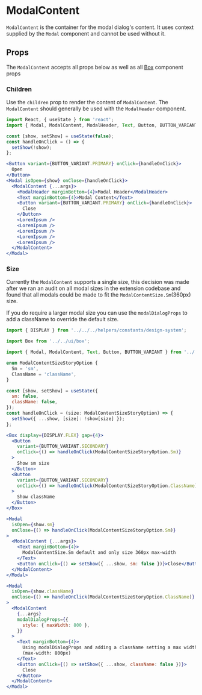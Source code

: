 

# ModalContent

`ModalContent` is the container for the modal dialog's content. It uses context supplied by the `Modal` component and cannot be used without it.

<Canvas>
  <Story id="components-componentlibrary-modalcontent--default-story" />
</Canvas>

## Props

The `ModalContent` accepts all props below as well as all [Box](/docs/components-ui-box--default-story#props) component props

<ArgsTable of={ModalContent} />

### Children

Use the `children` prop to render the content of `ModalContent`. The `ModalContent` should generally be used with the `ModalHeader` component.

<Canvas>
  <Story id="components-componentlibrary-modalcontent--children" />
</Canvas>

```jsx
import React, { useState } from 'react';
import { Modal, ModalContent, ModalHeader, Text, Button, BUTTON_VARIANT } from '../../component-library';

const [show, setShow] = useState(false);
const handleOnClick = () => {
  setShow(!show);
};

<Button variant={BUTTON_VARIANT.PRIMARY} onClick={handleOnClick}>
  Open
</Button>
<Modal isOpen={show} onClose={handleOnClick}>
  <ModalContent {...args}>
    <ModalHeader marginBottom={4}>Modal Header</ModalHeader>
    <Text marginBottom={4}>Modal Content</Text>
    <Button variant={BUTTON_VARIANT.PRIMARY} onClick={handleOnClick}>
      Close
    </Button>
    <LoremIpsum />
    <LoremIpsum />
    <LoremIpsum />
    <LoremIpsum />
    <LoremIpsum />
  </ModalContent>
</Modal>
```

### Size

Currently the `ModalContent` supports a single size, this decision was made after we ran an audit on all modal sizes in the extension codebase and found that all modals could be made to fit the `ModalContentSize.Sm`(360px) size.

If you do require a larger modal size you can use the `modalDialogProps` to add a className to override the default size.

<Canvas>
  <Story id="components-componentlibrary-modalcontent--size" />
</Canvas>

```jsx
import { DISPLAY } from '../../../helpers/constants/design-system';

import Box from '../../ui/box';

import { Modal, ModalContent, Text, Button, BUTTON_VARIANT } from '../../component-library';

enum ModalContentSizeStoryOption {
  Sm = 'sm',
  ClassName = 'className',
}

const [show, setShow] = useState({
  sm: false,
  className: false,
});
const handleOnClick = (size: ModalContentSizeStoryOption) => {
  setShow({ ...show, [size]: !show[size] });
};

<Box display={DISPLAY.FLEX} gap={4}>
  <Button
    variant={BUTTON_VARIANT.SECONDARY}
    onClick={() => handleOnClick(ModalContentSizeStoryOption.Sm)}
  >
    Show sm size
  </Button>
  <Button
    variant={BUTTON_VARIANT.SECONDARY}
    onClick={() => handleOnClick(ModalContentSizeStoryOption.ClassName)}
  >
    Show className
  </Button>
</Box>

<Modal
  isOpen={show.sm}
  onClose={() => handleOnClick(ModalContentSizeStoryOption.Sm)}
>
  <ModalContent {...args}>
    <Text marginBottom={4}>
      ModalContentSize.Sm default and only size 360px max-width
    </Text>
    <Button onClick={() => setShow({ ...show, sm: false })}>Close</Button>
  </ModalContent>
</Modal>

<Modal
  isOpen={show.className}
  onClose={() => handleOnClick(ModalContentSizeStoryOption.ClassName)}
>
  <ModalContent
    {...args}
    modalDialogProps={{
      style: { maxWidth: 800 },
    }}
  >
    <Text marginBottom={4}>
      Using modalDialogProps and adding a className setting a max width
      (max-width: 800px)
    </Text>
    <Button onClick={() => setShow({ ...show, className: false })}>
      Close
    </Button>
  </ModalContent>
</Modal>
```

